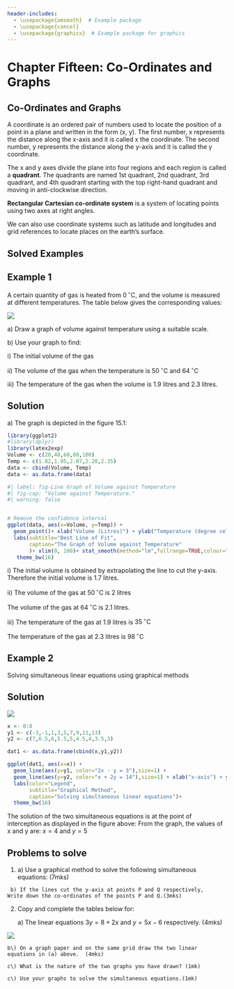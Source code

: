 ```yaml
---
header-includes:
  - \usepackage{amsmath}  # Example package
  - \usepackage{cancel}
  - \usepackage{graphicx}  # Example package for graphics
---
```


# Chapter Fifteen: Co-Ordinates and Graphs

## Co-Ordinates and Graphs {.unnumbered}

A coordinate is an ordered pair of numbers used to locate the position
of a point in a plane and written in the form (x, y). The first number,
x represents the distance along the x-axis and it is called x the
coordinate. The second number, y represents the distance along the
y-axis and it is called the y coordinate.

The x and y axes divide the plane into four regions and each region is
called a **quadrant**. The quadrants are named 1st quadrant, 2nd
quadrant, 3rd quadrant, and 4th quadrant starting with the top
right-hand quadrant and moving in anti-clockwise direction.

**Rectangular Cartesian co-ordinate system** is a system of locating
points using two axes at right angles.

We can also use coordinate systems such as latitude and longitudes and
grid references to locate places on the earth's surface.

## Solved Examples

::: {.callout-note collapse="false"}
# Example 1

A certain quantity of gas is heated from $0\,^{\circ}\mathrm{C}$, and
the volume is measured at different temperatures. The table below gives
the corresponding values:

![](images/Cpt15_Ex1.png)

a\) Draw a graph of volume against temperature using a suitable scale.

b\) Use your graph to find:

i\) The initial volume of the gas

ii\) The volume of the gas when the temperature is
$50\,^{\circ}\mathrm{C}$ and $64\,^{\circ}\mathrm{C}$

iii\) The temperature of the gas when the volume is 1.9 litres and 2.3
litres.
:::

::: {.callout-caution collapse="true"}
# Solution

a\) The graph is depicted in the figure 15.1:

```r

library(ggplot2)
#library(dplyr)
library(latex2exp)
Volume <- c(20,40,60,80,100)
Temp <- c(1.82,1.95,2.07,2.20,2.35)
data <- cbind(Volume, Temp)
data <- as.data.frame(data)

#| label: fig-Line Graph of Volume against Temperature
#| fig-cap: "Volume against Temperature."
#| warning: false


# Remove the confidence interval
ggplot(data, aes(x=Volume, y=Temp)) + 
  geom_point()+ xlab("Volume (Litres)") + ylab("Temperature (degree celcious)")+
  labs(subtitle="Best Line of Fit",
       caption="The Graph of Volume against Temperature"
       )+ xlim(0, 100)+ stat_smooth(method="lm",fullrange=TRUE,colour="red",se=FALSE)+
   theme_bw(16)
```

\b)

i\) The initial volume is obtained by extrapolating the line to cut the
y-axis. Therefore the initial volume is 1.7 litres.

ii\) The volume of the gas at $50\,^{\circ}\mathrm{C}$ is 2 litres

The volume of the gas at $64\,^{\circ}\mathrm{C}$ is 2.1 litres.

iii\) The temperature of the gas at 1.9 litres is
$35\,^{\circ}\mathrm{C}$

The temperature of the gas at 2.3 litres is $98\,^{\circ}\mathrm{C}$
:::

::: {.callout-note collapse="false"}
# Example 2

Solving simultaneous linear equations using graphical methods 

```{=latex}
\begin{equation}
\begin{split}
2x-y&=3 \\
x + 2y &= 14
\end{split}
\end{equation}
```
:::

::: {.callout-caution collapse="true"}
# Solution

![](images/Cpt15_table2.png)

```r

x <- 0:8
y1 <- c(-3,-1,1,3,5,7,9,11,13)
y2 <- c(7,6.5,6,5.5,5,4.5,4,3.5,3)

dat1 <- as.data.frame(cbind(x,y1,y2))

ggplot(dat1, aes(x=x)) + 
  geom_line(aes(y=y1, color="2x - y = 3"),size=1) +
  geom_line(aes(y=y2, color="x + 2y = 14"),size=1) + xlab("x-axis") + ylab("y-axis")+
  labs(color="Legend",
       subtitle="Graphical Method",
       caption="Solving simultaneous linear equations")+
  theme_bw(16)
```

The solution of the two simultaneous equations is at the point of
interception as displayed in the figure above: From the graph, the values of x
and y are: $x=4$ and $y=5$
:::

::: {.callout-note collapse="false"}
## Problems to solve

1.  a\) Use a graphical method to solve the following simultaneous
    equations: \hspace{2.5cm}(7mks)
    
```{=latex}
\begin{equation}
\begin{split}
3x-y&=4 \\
x+4y&=10
\end{split}
\end{equation}
```
     
     b) If the lines cut the y-axis at points P and Q respectively,
    Write down the co-ordinates of the points P and Q.(3mks)

2.  Copy and complete the tables below for:

    a\) The linear equations $3y=8+2x$ and $y=5x-6$ respectively.
    (4mks) 
    
![](images/Cpt15_Q2.png)

    b\) On a graph paper and on the same grid draw the two linear
    equations in (a) above.  (4mks)

    c\) What is the nature of the two graphs you have drawn? (1mk)

    c\) Use your graphs to solve the simultaneous equations.(1mk)

```{=latex}
\begin{equation}
\begin{split}
-2x+3y&=8 \\
5x-y&=6
\end{split}
\end{equation}
```
:::

